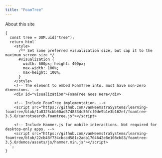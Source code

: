 ```yaml
---
title: "FoamTree"
---
```


About this site

```ojs
{
  const tree = DOM.uid("tree");
  return html`
    <style>
      /** Set some preferred visualization size, but cap it to the maximum screen size */
      #visualization {
        width: 600px; height: 400px;
        max-width: 100%;
        max-height: 100%;
      }
    </style>
    <!-- The element to embed FoamTree into, must have non-zero dimensions. -->
    <div id="visualization">FoamTree Goes Here</div>
    
    <!-- Include FoamTree implementation. -->
    <script src="https://github.com/vanHeemstraSystems/learning-foamtree/blob/1a8325cbb60ad5748334c56fcf0de9b1e3b162ef/foamtree-3.5.0/carrotsearch.foamtree.js"></script>
    
    <!-- Include Hammer.js for mobile interactions. Not required for desktop-only apps. -->
    <script src="https://github.com/vanHeemstraSystems/learning-foamtree/blob/22cb48f734cbcad581c2ada1704642e8e108cb83/foamtree-3.5.0/demos/assets/js/hammer.min.js"></script>
  `;
}    
```
